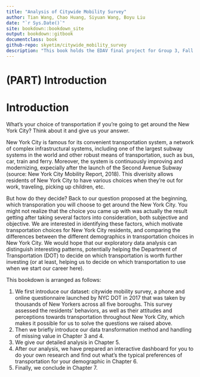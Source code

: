 ```yaml
---
title: "Analysis of Citywide Mobility Survey" 
author: Tian Wang, Chao Huang, Siyuan Wang, Boyu Liu
date: "`r Sys.Date()`"
site: bookdown::bookdown_site
output: bookdown::gitbook
documentclass: book
github-repo: skyetim/citywide_mobility_survey
description: "This book holds the EDAV final project for Group 3, Fall 2019, Columbia University"
---
```


# (PART) Introduction {-}

# Introduction

What's your choice of transportation if you're going to get around the New York City? Think about it and give us your answer. 

New York City is famous for its convenient transportation system, a network of complex infrastructural systems, including one of the largest subway systems in the world and other robust means of transportation, such as bus, car, train and ferry. Moreover, the system is continuously improving and modernizing, expecially after the launch of the Second Avenue Subway (source: New York City Mobility Report, 2018). This diverisity allows residents of New York City to have various choices when they're out for work, traveling, picking up children, etc. 

But how do they decide? Back to our question proposed at the beginning, which transporation you will choose to get around the New York City. You might not realize that the choice you came up with was actually the result getting after taking several factors into consideration, both subjective and objective. We are interested in identifying these factors, which motivate transportation choices for New York City residents, and comparing the differences between the different demographics in transportation choices in New York City. We would hope that our exploratory data analysis can distinguish interesting patterns, potentially helping the Department of Transportation (DOT) to decide on which transportation is worth further investing (or at least, helping us to decide on which transportation to use when we start our career here). 

This bookdown is arranged as follows: 

1. We first introduce our dataset: citywide mobility survey, a phone and online questionnaire launched by NYC DOT in 2017 that was taken by thousands of New Yorkers across all five boroughs. This survey assessed the residents' behaviors, as well as their attitudes and perceptions towards transportation throughout New York City, which makes it possible for us to solve the questions we raised above. 
2. Then we briefly introduce our data transformation method and handling of missing value in Chapter 3 and 4. 
3. We give our detailed analysis in Chapter 5. 
4. After our analysis, we have prepared an interactive dashboard for you to do your own research and find out what's the typical preferences of transportation for your demographic in Chapter 6. 
7. Finally, we conclude in Chapter 7. 
 



